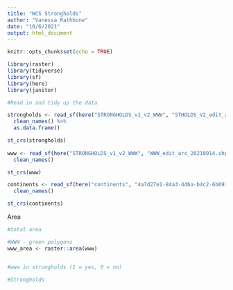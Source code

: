```yaml
---
title: "WCS Strongholds"
author: "Vanessa Rathbone"
date: "10/6/2021"
output: html_document
---
```


```r
knitr::opts_chunk$set(echo = TRUE)

library(raster)
library(tidyverse)
library(sf)
library(here)
library(janitor)


```

```r

#Read in and tidy up the data

strongholds <- read_sf(here("STRONGHOLDS_v1_v2_WWW", "STHOLDS_V2_edit_arc_20210914.shp")) %>%
  clean_names() %>% 
  as.data.frame()

st_crs(strongholds)
  
www <- read_sf(here("STRONGHOLDS_v1_v2_WWW", "WWW_edit_arc_20210914.shp")) %>% 
  clean_names()

st_crs(www)

continents <- read_sf(here("continents", "4a7d27e1-84a3-4d6a-b4c2-6b6919f3cf4b202034-1-2zg7ul.ht5ut.shp")) %>% 
  clean_names()

st_crs(continents)


```

Area
```r

#total area

#WWW - green polygons
www_area <- raster::area(www)


#www in strongholds (1 = yes, 0 = no)

#Strongholds


```

